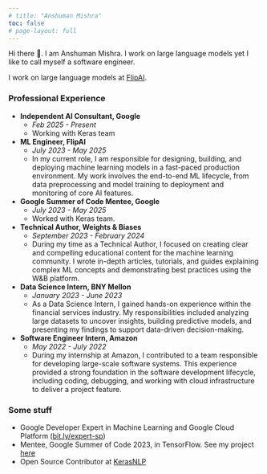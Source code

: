 ```yaml
---
# title: "Anshuman Mishra"
toc: false
# page-layout: full
---
```


Hi there 👋. I am Anshuman Mishra. I work on large language models yet I like to call myself a software engineer.


I work on large language models at [FlipAI](https://flip.ai).

### Professional Experience

* **Independent AI Consultant, Google**
    * *Feb 2025 - Present*
    * Working with Keras team

* **ML Engineer, FlipAI**
    * *July 2023 - May 2025*
    * In my current role, I am responsible for designing, building, and deploying machine learning models in a fast-paced production environment. My work involves the end-to-end ML lifecycle, from data preprocessing and model training to deployment and monitoring of core AI features.

* **Google Summer of Code Mentee, Google**
    * *July 2023 - May 2025*
    * Worked with Keras team.

* **Technical Author, Weights & Biases**
    * *September 2023 - February 2024*
    * During my time as a Technical Author, I focused on creating clear and compelling educational content for the machine learning community. I wrote in-depth articles, tutorials, and guides explaining complex ML concepts and demonstrating best practices using the W&B platform.

* **Data Science Intern, BNY Mellon**
    * *January 2023 - June 2023*
    * As a Data Science Intern, I gained hands-on experience within the financial services industry. My responsibilities included analyzing large datasets to uncover insights, building predictive models, and presenting my findings to support data-driven decision-making.

* **Software Engineer Intern, Amazon**
    * *May 2022 - July 2022*
    * During my internship at Amazon, I contributed to a team responsible for developing large-scale software systems. This experience provided a strong foundation in the software development lifecycle, including coding, debugging, and working with cloud infrastructure to deliver a project feature.



### Some stuff

* Google Developer Expert in Machine Learning and Google Cloud Platform ([bit.ly/expert-sp](https://bit.ly/expert-sp))
* Mentee, Google Summer of Code 2023, in TensorFlow. See my project [here](https://summerofcode.withgoogle.com/archive/2023/projects/X4GwVWLu)
* Open Source Contributor at [KerasNLP](https://github.com/keras-team/keras-nlp/)


